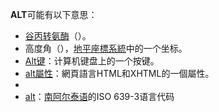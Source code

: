 '''ALT'''可能有以下意思：
* [[谷丙转氨酶|谷丙转氨酶]]（{{lang|en|alanine transaminase}}）。
* 高度角（{{lang|en|altitude}}），[[地平座標系統|地平座標系統]]中的一个坐标。
* [[Alt键|Alt键]]：计算机键盘上的一个按键。
* [[alt屬性|alt屬性]]：網頁語言HTML和XHTML的一個屬性。
* {{link-en|端粒延長替代機制|Alternative lengthening of telomere}}
* [[iso639-3:alt|alt]]：[[阿尔泰语|南阿尔泰语]]的ISO 639-3语言代码

{{消歧义|cat=三字拉丁字母縮寫消歧義}}